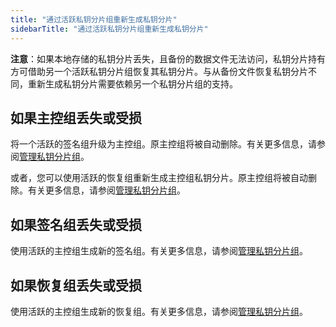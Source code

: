 ```yaml
---
title: "通过活跃私钥分片组重新生成私钥分片"
sidebarTitle: "通过活跃私钥分片组重新生成私钥分片"
---
```


**注意**：如果本地存储的私钥分片丢失，且备份的数据文件无法访问，私钥分片持有方可借助另一个活跃私钥分片组恢复其私钥分片。与从备份文件恢复私钥分片不同，重新生成私钥分片需要依赖另一个私钥分片组的支持。

## 如果主控组丢失或受损

将一个活跃的签名组升级为主控组。原主控组将被自动删除。有关更多信息，请参阅[管理私钥分片组](/cn/portal/mpc-wallets/ocw/manage-key-share-groups)。

或者，您可以使用活跃的恢复组重新生成主控组私钥分片。原主控组将被自动删除。有关更多信息，请参阅[管理私钥分片组](/cn/portal/mpc-wallets/ocw/manage-key-share-groups)。

## 如果签名组丢失或受损

使用活跃的主控组生成新的签名组。有关更多信息，请参阅[管理私钥分片组](/cn/portal/mpc-wallets/ocw/manage-key-share-groups)。

## 如果恢复组丢失或受损

使用活跃的主控组生成新的恢复组。有关更多信息，请参阅[管理私钥分片组](/cn/portal/mpc-wallets/ocw/manage-key-share-groups)。